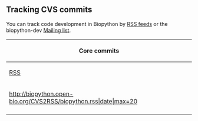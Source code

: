 ==Tracking CVS commits==

You can track code development in Biopython by [[wp:RSS (file format)|RSS feeds]] or the biopython-dev [[Mailing lists|Mailing list]].

{| border="1" width="800px"
|- style="background-color:#ccccff; text-align:center"
! Core commits
|-
| [http://biopython.open-bio.org/CVS2RSS/biopython.rss RSS]
|-
| <rss>http://biopython.open-bio.org/CVS2RSS/biopython.rss|date|max=20</rss> 
|-
|}